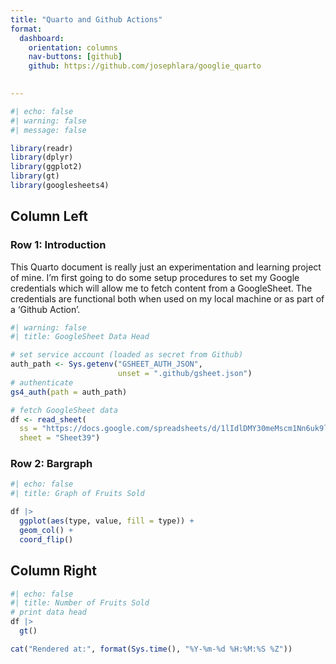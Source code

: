 ```yaml
---
title: "Quarto and Github Actions"
format: 
  dashboard:
    orientation: columns  
    nav-buttons: [github]
    github: https://github.com/josephlara/googlie_quarto

  
---
```


```r
#| echo: false
#| warning: false
#| message: false

library(readr)
library(dplyr)
library(ggplot2)
library(gt)
library(googlesheets4)
```

## Column Left
### Row 1: Introduction {height="30%"}

This Quarto document is really just an experimentation and learning project of mine.  I'm first going to do some setup procedures to set my Google credentials which will allow me to fetch content from a GoogleSheet.  The credentials are functional both when used on my local machine or as part of a 'Github Action'.

```r
#| warning: false
#| title: GoogleSheet Data Head

# set service account (loaded as secret from Github)
auth_path <- Sys.getenv("GSHEET_AUTH_JSON", 
                        unset = ".github/gsheet.json")
# authenticate
gs4_auth(path = auth_path)

# fetch GoogleSheet data
df <- read_sheet(
  ss = "https://docs.google.com/spreadsheets/d/1lIdlDMY30meMscm1Nn6uk9lzAYlPeI5AkqEnqzI7odk",
  sheet = "Sheet39")

```

### Row 2: Bargraph {height="70%"}
```r
#| echo: false
#| title: Graph of Fruits Sold

df |> 
  ggplot(aes(type, value, fill = type)) +
  geom_col() +
  coord_flip()

```

## Column Right

```r
#| echo: false
#| title: Number of Fruits Sold
# print data head
df |> 
  gt()

cat("Rendered at:", format(Sys.time(), "%Y-%m-%d %H:%M:%S %Z"))
```


